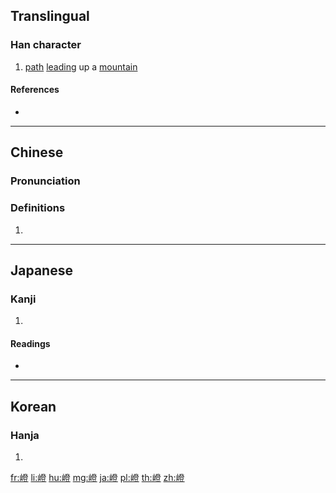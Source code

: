 ==Translingual==

===Han character===
{{Han char|rn=46|rad=山|as=12|sn=15|four=22718|canj=UNOT|ids=⿰山登}}

# [[path]] [[lead]]ing up a [[mountain]]

====References====
* {{Han ref|kx=0320.020|dkj=08482|dj=0620.090|hdz=10799.170|uh=5D9D|ud=23965|bh=BC6A|bd=48234}}

----

==Chinese==
{{zh-forms}}

===Pronunciation===
{{zh-pron
|m=dèng
|c=dang3
|mc=y
|oc=y
|ma=
|cat=n
}}

===Definitions===
# {{rfdef|lang=zh}}

----

==Japanese==

===Kanji===
{{ja-kanji|grade=|rs=山12}}

# {{defn|lang=ja|sort=山12}}

====Readings====
* {{ja-readings|on=[[とう]] (tō)|kun=[[さかみち]] (sakamichi)}}

----

==Korean==

===Hanja===
{{ko-hanja|hangeul=등|rv=deung|mr=tŭng}}

# {{defn|lang=ko|sort=山12}}

[[fr:嶝]]
[[li:嶝]]
[[hu:嶝]]
[[mg:嶝]]
[[ja:嶝]]
[[pl:嶝]]
[[th:嶝]]
[[zh:嶝]]